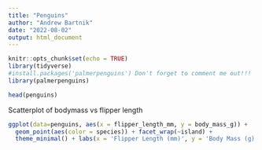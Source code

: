```yaml
---
title: "Penguins"
author: "Andrew Bartnik"
date: "2022-08-02"
output: html_document
---
```


```r
knitr::opts_chunk$set(echo = TRUE)
library(tidyverse)
#install.packages('palmerpenguins') Don't forget to comment me out!!!
library(palmerpenguins)
```


```r
head(penguins)
```

Scatterplot of bodymass vs flipper length

```r
ggplot(data=penguins, aes(x = flipper_length_mm, y = body_mass_g)) + 
  geom_point(aes(color = species)) + facet_wrap(~island) + 
  theme_minimal() + labs(x = 'Flipper Length (mm)', y = 'Body Mass (g)', title = 'Penguin body mass (g) vs flipper length (mm)')
```

